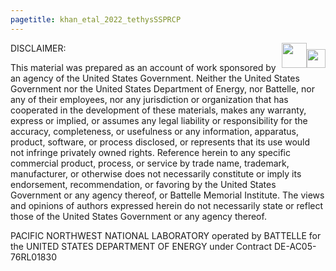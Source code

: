 ```yaml
---
pagetitle: khan_etal_2022_tethysSSPRCP
---
```


<div class="header_logo">
<img src="images/logo_gcims_white.png" style="float:right;height:30px; padding-top:10px;">
<img src="images/logo_pnnl_white.png" style="float:right;height:40px;">
</div>

DISCLAIMER:

This material was prepared as an account of work sponsored by an agency of the United States Government.  Neither the United States Government nor the United States Department of Energy, nor Battelle, nor any of their employees, nor any jurisdiction or organization that has cooperated in the development of these materials, makes any warranty, express or implied, or assumes any legal liability or responsibility for the accuracy, completeness, or usefulness or any information, apparatus, product, software, or process disclosed, or represents that its use would not infringe privately owned rights.
Reference herein to any specific commercial product, process, or service by trade name, trademark, manufacturer, or otherwise does not necessarily constitute or imply its endorsement, recommendation, or favoring by the United States Government or any agency thereof, or Battelle Memorial Institute. The views and opinions of authors expressed herein do not necessarily state or reflect those of the United States Government or any agency thereof.

PACIFIC NORTHWEST NATIONAL LABORATORY
operated by
BATTELLE
for the
UNITED STATES DEPARTMENT OF ENERGY
under Contract DE-AC05-76RL01830